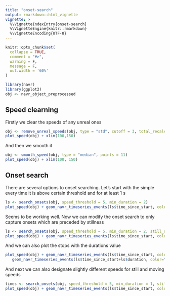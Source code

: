 ```yaml
---
title: "onset-search"
output: rmarkdown::html_vignette
vignette: >
  %\VignetteIndexEntry{onset-search}
  %\VignetteEngine{knitr::rmarkdown}
  %\VignetteEncoding{UTF-8}
---
```


```r
knitr::opts_chunk$set(
  collapse = TRUE,
  comment = "#>",
  warning = F,
  message = F,
  out.width = '60%'
)
```

```r
library(navr)
library(ggplot2)
obj <- navr_object_preprocessed
```

## Speed clearning
Firstly we clear the speeds of any unreal ones
```r
obj <- remove_unreal_speeds(obj, type = "std", cutoff = 3, total_recalculate = T)
plot_speed(obj) + xlim(100,150)
```
And then we smooth it
```r
obj <- smooth_speed(obj, type = "median", points = 11)
plot_speed(obj) + xlim(100, 150) 
```

## Onset search
There are several options to onset searching. Let's start with the simple every time it is above certain threshold and for at least 1 s

```r
ls <- search_onsets(obj, speed_threshold = 5, min_duration = 2)
plot_speed(obj) + geom_navr_timeseries_events(ls$time_since_start, color="green", size=1.5)  + xlim(100,300)
```
 
Seems to be working well. Now we can modify the onset search to only capture onsets which are preceded by stillness

```r
ls <- search_onsets(obj, speed_threshold = 5, min_duration = 2, still_duration = 2)
plot_speed(obj) + geom_navr_timeseries_events(ls$time_since_start, color="green", size=1.5)  + xlim(100,300)
```

And we can also plot the stops with the durations value
```r
plot_speed(obj) + geom_navr_timeseries_events(ls$time_since_start, color="green", size=1.5) + 
   geom_navr_timeseries_events(ls$time_since_start+ls$duration, color="red", size=1.5) + xlim(100,300)
```

And next we can also designate slightly different speeds for still and moving speeds

```r
times <- search_onsets(obj, speed_threshold = 5, min_duration = 1, still_duration = 2, still_speed_threshold = 2)
plot_speed(obj) + geom_navr_timeseries_events(ls$time_since_start, color="green", size=1.5)  + xlim(100,300)
```
